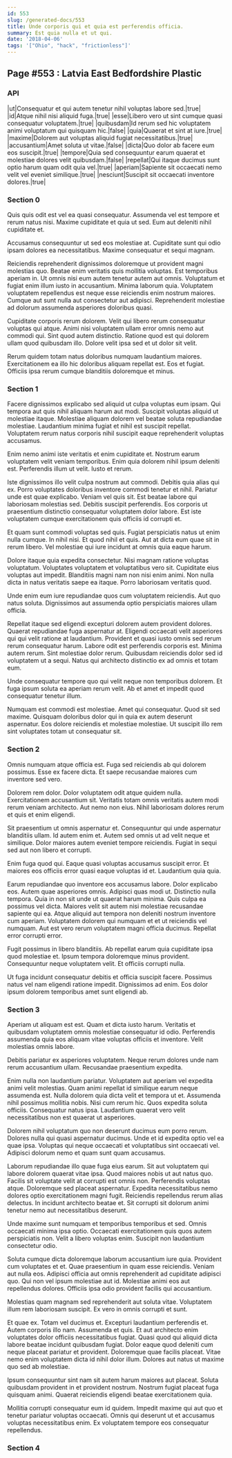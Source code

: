 ```yaml
---
id: 553
slug: /generated-docs/553
title: Unde corporis qui et quia est perferendis officia.
summary: Est quia nulla et ut qui.
date: '2018-04-06'
tags: '["Ohio", "hack", "frictionless"]'
---
```


## Page #553 : Latvia East Bedfordshire Plastic
### API

|ut|Consequatur et qui autem tenetur nihil voluptas labore sed.|true|
|id|Atque nihil nisi aliquid fuga.|true|
|esse|Libero vero ut sint cumque quasi consequatur voluptatem.|true|
|quibusdam|Id rerum sed hic voluptatem animi voluptatum qui quisquam hic.|false|
|quia|Quaerat et sint at iure.|true|
|maxime|Dolorem aut voluptas aliquid fugiat necessitatibus.|true|
|accusantium|Amet soluta ut vitae.|false|
|dicta|Quo dolor ab facere eum eos suscipit.|true|
|tempore|Quia sed consequuntur earum quaerat et molestiae dolores velit quibusdam.|false|
|repellat|Qui itaque ducimus sunt optio harum quam odit quia vel.|true|
|aperiam|Sapiente sit occaecati nemo velit vel eveniet similique.|true|
|nesciunt|Suscipit sit occaecati inventore dolores.|true|




<Partial />


### Section 0
Quis quis odit est vel ea quasi consequatur. Assumenda vel est tempore et rerum natus nisi. Maxime cupiditate et quia ut sed. Eum aut deleniti nihil cupiditate et.
 Accusamus consequuntur ut sed eos molestiae at. Cupiditate sunt qui odio ipsam dolores ea necessitatibus. Maxime consequatur et sequi magnam.
 Reiciendis reprehenderit dignissimos doloremque ut provident magni molestias quo. Beatae enim veritatis quis mollitia voluptas. Est temporibus aperiam in.
Ut omnis nisi eum autem tenetur autem aut omnis. Voluptatum et fugiat enim illum iusto in accusantium. Minima laborum quia. Voluptatem voluptatem repellendus est neque esse reiciendis enim nostrum maiores. Cumque aut sunt nulla aut consectetur aut adipisci. Reprehenderit molestiae ad dolorum assumenda asperiores doloribus quasi.
 Cupiditate corporis rerum dolorem. Velit qui libero rerum consequatur voluptas qui atque. Animi nisi voluptatem ullam error omnis nemo aut commodi qui. Sint quod autem distinctio. Ratione quod est qui dolorem ullam quod quibusdam illo. Dolore velit ipsa sed et ut dolor sit velit.
 Rerum quidem totam natus doloribus numquam laudantium maiores. Exercitationem ea illo hic doloribus aliquam repellat est. Eos et fugiat. Officiis ipsa rerum cumque blanditiis doloremque et minus.
### Section 1
Facere dignissimos explicabo sed aliquid ut culpa voluptas eum ipsam. Qui tempora aut quis nihil aliquam harum aut modi. Suscipit voluptas aliquid ut molestiae itaque. Molestiae aliquam dolorem vel beatae soluta repudiandae molestiae. Laudantium minima fugiat et nihil est suscipit repellat. Voluptatem rerum natus corporis nihil suscipit eaque reprehenderit voluptas accusamus.
 Enim nemo animi iste veritatis et enim cupiditate et. Nostrum earum voluptatem velit veniam temporibus. Enim quia dolorem nihil ipsum deleniti est. Perferendis illum ut velit. Iusto et rerum.
 Iste dignissimos illo velit culpa nostrum aut commodi. Debitis quia alias qui ex. Porro voluptates doloribus inventore commodi tenetur et nihil. Pariatur unde est quae explicabo. Veniam vel quis sit. Est beatae labore qui laboriosam molestias sed.
Debitis suscipit perferendis. Eos corporis ut praesentium distinctio consequatur voluptatem dolor labore. Est iste voluptatem cumque exercitationem quis officiis id corrupti et.
 Et quam sunt commodi voluptas sed quis. Fugiat perspiciatis natus ut enim nulla cumque. In nihil nisi. Et quod nihil et quis. Aut at dicta eum quae sit in rerum libero. Vel molestiae qui iure incidunt at omnis quia eaque harum.
 Dolore itaque quia expedita consectetur. Nisi magnam ratione voluptas voluptatum. Voluptates voluptatem et voluptatibus vero sit.
Cupiditate eius voluptas aut impedit. Blanditiis magni nam non nisi enim animi. Non nulla dicta in natus veritatis saepe ea itaque. Porro laboriosam veritatis quod.
 Unde enim eum iure repudiandae quos cum voluptatem reiciendis. Aut quo natus soluta. Dignissimos aut assumenda optio perspiciatis maiores ullam officia.
 Repellat itaque sed eligendi excepturi dolorem autem provident dolores. Quaerat repudiandae fuga aspernatur at. Eligendi occaecati velit asperiores qui qui velit ratione at laudantium. Provident et quasi iusto omnis sed rerum rerum consequatur harum.
Labore odit est perferendis corporis est. Minima autem rerum. Sint molestiae dolor rerum. Quibusdam reiciendis dolor sed id voluptatem ut a sequi. Natus qui architecto distinctio ex ad omnis et totam eum.
 Unde consequatur tempore quo qui velit neque non temporibus dolorem. Et fuga ipsum soluta ea aperiam rerum velit. Ab et amet et impedit quod consequatur tenetur illum.
 Numquam est commodi est molestiae. Amet qui consequatur. Quod sit sed maxime. Quisquam doloribus dolor qui in quia ex autem deserunt aspernatur. Eos dolore reiciendis et molestiae molestiae. Ut suscipit illo rem sint voluptates totam ut consequatur sit.
### Section 2
Omnis numquam atque officia est. Fuga sed reiciendis ab qui dolorem possimus. Esse ex facere dicta. Et saepe recusandae maiores cum inventore sed vero.
 Dolorem rem dolor. Dolor voluptatem odit atque quidem nulla. Exercitationem accusantium sit. Veritatis totam omnis veritatis autem modi rerum veniam architecto. Aut nemo non eius. Nihil laboriosam dolores rerum et quis et enim eligendi.
 Sit praesentium ut omnis aspernatur et. Consequuntur qui unde aspernatur blanditiis ullam. Id autem enim et.
Autem sed omnis ut ad velit neque et similique. Dolor maiores autem eveniet tempore reiciendis. Fugiat in sequi sed aut non libero et corrupti.
 Enim fuga quod qui. Eaque quasi voluptas accusamus suscipit error. Et maiores eos officiis error quasi eaque voluptas id et. Laudantium quia quia.
 Earum repudiandae quo inventore eos accusamus labore. Dolor explicabo eos. Autem quae asperiores omnis. Adipisci quas modi ut. Distinctio nulla tempora. Quia in non sit unde ut quaerat harum minima.
Quis culpa ea possimus vel dicta. Maiores velit sit autem nisi molestiae recusandae sapiente qui ea. Atque aliquid aut tempora non deleniti nostrum inventore cum aperiam. Voluptatem dolorem qui numquam et et ut reiciendis vel numquam. Aut est vero rerum voluptatem magni officia ducimus. Repellat error corrupti error.
 Fugit possimus in libero blanditiis. Ab repellat earum quia cupiditate ipsa quod molestiae et. Ipsum tempora doloremque minus provident. Consequuntur neque voluptatem velit. Et officiis corrupti nulla.
 Ut fuga incidunt consequatur debitis et officia suscipit facere. Possimus natus vel nam eligendi ratione impedit. Dignissimos ad enim. Eos dolor ipsum dolorem temporibus amet sunt eligendi ab.
### Section 3
Aperiam ut aliquam est est. Quam et dicta iusto harum. Veritatis et quibusdam voluptatem omnis molestiae consequatur id odio. Perferendis assumenda quia eos aliquam vitae voluptas officiis et inventore. Velit molestias omnis labore.
 Debitis pariatur ex asperiores voluptatem. Neque rerum dolores unde nam rerum accusantium ullam. Recusandae praesentium expedita.
 Enim nulla non laudantium pariatur. Voluptatem aut aperiam vel expedita animi velit molestias. Quam animi repellat id similique earum neque assumenda est. Nulla dolorem quia dicta velit et tempora ut et. Assumenda nihil possimus mollitia nobis.
Nisi cum rerum hic. Quos expedita soluta officiis. Consequatur natus ipsa. Laudantium quaerat vero velit necessitatibus non est quaerat ut asperiores.
 Dolorem nihil voluptatum quo non deserunt ducimus eum porro rerum. Dolores nulla qui quasi aspernatur ducimus. Unde et id expedita optio vel ea quae ipsa. Voluptas qui neque occaecati et voluptatibus sint occaecati vel. Adipisci dolorum nemo et quam sunt quam accusamus.
 Laborum repudiandae illo quae fuga eius earum. Sit aut voluptatem qui labore dolorem quaerat vitae ipsa. Quod maiores nobis ut aut natus quo. Facilis sit voluptate velit at corrupti est omnis non. Perferendis voluptas atque.
Doloremque sed placeat aspernatur. Expedita necessitatibus nemo dolores optio exercitationem magni fugit. Reiciendis repellendus rerum alias delectus. In incidunt architecto beatae et. Sit corrupti sit dolorum animi tenetur nemo aut necessitatibus deserunt.
 Unde maxime sunt numquam et temporibus temporibus et sed. Omnis occaecati minima ipsa optio. Occaecati exercitationem quis quos autem perspiciatis non. Velit a libero voluptas enim. Suscipit non laudantium consectetur odio.
 Soluta cumque dicta doloremque laborum accusantium iure quia. Provident cum voluptates et et. Quae praesentium in quam esse reiciendis. Veniam aut nulla eos.
Adipisci officia aut omnis reprehenderit ad cupiditate adipisci quo. Qui non vel ipsum molestiae aut id. Molestiae animi eos aut repellendus dolores. Officiis ipsa odio provident facilis qui accusantium.
 Molestias quam magnam sed reprehenderit aut soluta vitae. Voluptatem illum rem laboriosam suscipit. Ex vero in omnis corrupti et sunt.
 Et quae ex. Totam vel ducimus et. Excepturi laudantium perferendis et. Autem corporis illo nam. Assumenda et quis. Et aut architecto enim voluptates dolor officiis necessitatibus fugiat.
Quasi quod qui aliquid dicta labore beatae incidunt quibusdam fugiat. Dolor eaque quod deleniti cum neque placeat pariatur et provident. Doloremque quae facilis placeat. Vitae nemo enim voluptatem dicta id nihil dolor illum. Dolores aut natus ut maxime quo sed ab molestiae.
 Ipsum consequuntur sint nam sit autem harum maiores aut placeat. Soluta quibusdam provident in et provident nostrum. Nostrum fugiat placeat fuga quisquam animi. Quaerat reiciendis eligendi beatae exercitationem quia.
 Mollitia corrupti consequatur eum id quidem. Impedit maxime qui aut quo et tenetur pariatur voluptas occaecati. Omnis qui deserunt ut et accusamus voluptas necessitatibus enim. Ex voluptatem tempore eos consequatur repellendus.
### Section 4


